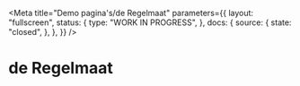 
<Meta
  title="Demo pagina's/de Regelmaat"
  parameters={{
    layout: "fullscreen",
    status: {
      type: "WORK IN PROGRESS",
    },
    docs: {
      source: {
        state: "closed",
      },
    },
  }}
/>

# de Regelmaat

<Canvas>
  <Story name="Splash">
    <Splash />
  </Story>
</Canvas>

<Canvas>
  <Story name="Akkoord">
    <Akkoord />
  </Story>
</Canvas>

<Canvas>
  <Story name="ProfielIntro">
    <ProfielIntro />
  </Story>
</Canvas>

<Canvas>
  <Story name="Profiel">
    <Profiel />
  </Story>
</Canvas>

<Canvas>
  <Story name="Maatregelen">
    <Maatregelen />
  </Story>
</Canvas>

<Canvas>
  <Story name="Bewaard">
    <Bewaard />
  </Story>
</Canvas>

<Canvas>
  <Story name="Maatregel">
    <Maatregel />
  </Story>
</Canvas>

<Canvas>
  <Story name="Zoeken">
    <Zoeken />
  </Story>
</Canvas>
